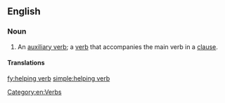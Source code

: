 {{also|helping-verb}}
==English==

===Noun===
{{en-noun|head=[[helping]] [[verb]]}}

# {{context|linguistics}} An [[auxiliary verb]]; a [[verb]] that accompanies the main verb in a [[clause]].

====Translations====
{{trans-see|auxiliary verb}}

[[Category:en:Verbs]]

[[fy:helping verb]]
[[simple:helping verb]]